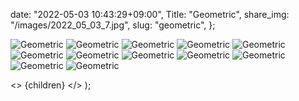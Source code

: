 
  date: "2022-05-03 10:43:29+09:00",
  Title: "Geometric",
  share_img: "/images/2022_05_03_7.jpg",
  slug: "geometric",
};

![Geometric](/images/2022_05_03_1.jpg)
![Geometric](/images/2022_05_03_2.jpg)
![Geometric](/images/2022_05_03_3.jpg)
![Geometric](/images/2022_05_03_4.jpg)
![Geometric](/images/2022_05_03_5.jpg)
![Geometric](/images/2022_05_03_6.jpg)
![Geometric](/images/2022_05_03_7.jpg)
![Geometric](/images/2022_05_03_8.jpg)
![Geometric](/images/2022_05_03_9.jpg)
![Geometric](/images/2022_05_03_10.jpg)
![Geometric](/images/2022_05_03_16.jpg)
![Geometric](/images/2022_05_03_17.jpg)

  <>
    <Head>
      <title>{meta.Title} | 異郷好実</title>
    </Head>
    <PostLayout meta={meta}>{children}</PostLayout>
  </>
);

